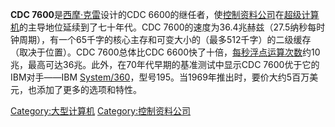 {{Multiple issues|
{{unreferenced|time=2013-06-20T18:50:40+00:00}}
{{Expand language|1=en|time=2020-10-22T06:35:40+00:00}}
}}
'''CDC 7600'''是[[西摩·克雷|西摩·克雷]]设计的CDC 6600的继任者，使[[控制资料公司|控制资料公司]]在[[超级计算机|超级计算机]]的主导地位延续到了七十年代。CDC 7600的速度为36.4兆赫兹（27.5纳秒每时钟周期），有一个65千字的核心主存和可变大小的（最多512千字）的二级缓存（取决于位置）。CDC 7600总体比CDC 6600快了十倍，[[每秒浮点运算次数|每秒浮点运算次数]]约10兆，最高可达36兆。此外，在70年代早期的基准测试中显示CDC 7600优于它的IBM对手——IBM [[System/360|System/360]]，型号195。当1969年推出时，要价大约5百万美元，也添加了更多的选项和特性。

[[Category:大型计算机|Category:大型计算机]]
[[Category:控制资料公司|Category:控制资料公司]]